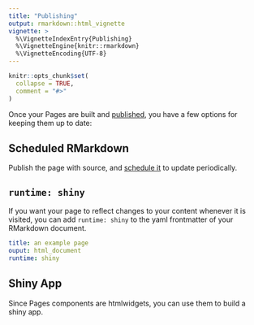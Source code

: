 ```yaml
---
title: "Publishing"
output: rmarkdown::html_vignette
vignette: >
  %\VignetteIndexEntry{Publishing}
  %\VignetteEngine{knitr::rmarkdown}
  %\VignetteEncoding{UTF-8}
---   
```


```r
knitr::opts_chunk$set(
  collapse = TRUE,
  comment = "#>"
)
```

Once your Pages are built and [published](https://docs.rstudio.com/connect/user/publishing/#publishing-documents),
you have a few options for keeping them up to date:

## Scheduled RMarkdown

Publish the page with source, and [schedule it](https://docs.rstudio.com/connect/user/scheduling/#schedule-type)
to update periodically.

## `runtime: shiny`

If you want your page to reflect changes to your content whenever it is visited,
you can add `runtime: shiny` to the yaml frontmatter of your RMarkdown document.

``` .yaml
title: an example page
ouput: html_document
runtime: shiny
```

## Shiny App

Since Pages components are htmlwidgets, you can use them to build a shiny app.
